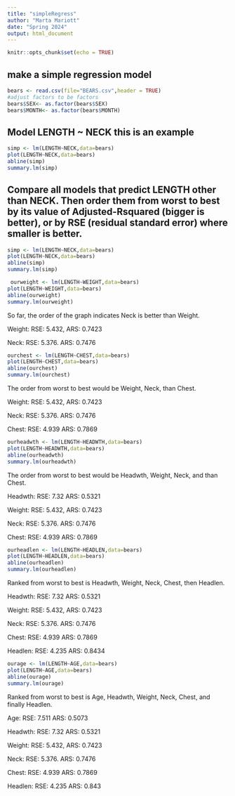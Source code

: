 ```yaml
---
title: "simpleRegress"
author: "Marta Mariott"
date: "Spring 2024"
output: html_document
---
```


```r
knitr::opts_chunk$set(echo = TRUE)
```

## make a simple regression model

```r
bears <- read.csv(file="BEARS.csv",header = TRUE)
#adjust factors to be factors
bears$SEX<- as.factor(bears$SEX)
bears$MONTH<- as.factor(bears$MONTH)
```

## Model LENGTH ~ NECK  this is an example  

```r
simp <- lm(LENGTH~NECK,data=bears)
plot(LENGTH~NECK,data=bears)
abline(simp)
summary.lm(simp)
```


## Compare all models that predict LENGTH other than NECK. Then order them from worst to best by its value of Adjusted-Rsquared (bigger is better), or by RSE (residual standard error) where smaller is better. 
```r
simp <- lm(LENGTH~NECK,data=bears)
plot(LENGTH~NECK,data=bears)
abline(simp)
summary.lm(simp)
```

```r
 ourweight <- lm(LENGTH~WEIGHT,data=bears)
plot(LENGTH~WEIGHT,data=bears)
abline(ourweight)
summary.lm(ourweight)
```
So far, the order of the graph indicates Neck is better than Weight.

Weight: RSE: 5.432, ARS: 0.7423

Neck: RSE: 5.376. ARS: 0.7476
```r
ourchest <- lm(LENGTH~CHEST,data=bears)
plot(LENGTH~CHEST,data=bears)
abline(ourchest)
summary.lm(ourchest)
```
The order from worst to best would be Weight, Neck, than Chest.

Weight: RSE: 5.432, ARS: 0.7423

Neck: RSE: 5.376. ARS: 0.7476

Chest: RSE: 4.939 ARS: 0.7869

```r
ourheadwth <- lm(LENGTH~HEADWTH,data=bears)
plot(LENGTH~HEADWTH,data=bears)
abline(ourheadwth)
summary.lm(ourheadwth)
```
The order from worst to best would be Headwth, Weight, Neck, and than Chest.

Headwth: RSE: 7.32 ARS: 0.5321

Weight: RSE: 5.432, ARS: 0.7423

Neck: RSE: 5.376. ARS: 0.7476

Chest: RSE: 4.939 ARS: 0.7869

```r
ourheadlen <- lm(LENGTH~HEADLEN,data=bears)
plot(LENGTH~HEADLEN,data=bears)
abline(ourheadlen)
summary.lm(ourheadlen)
```
Ranked from worst to best  is Headwth, Weight, Neck, Chest, then Headlen.

Headwth: RSE: 7.32 ARS: 0.5321

Weight: RSE: 5.432, ARS: 0.7423

Neck: RSE: 5.376. ARS: 0.7476

Chest: RSE: 4.939 ARS: 0.7869

Headlen: RSE: 4.235 ARS: 0.8434

```r
ourage <- lm(LENGTH~AGE,data=bears)
plot(LENGTH~AGE,data=bears)
abline(ourage)
summary.lm(ourage)
```
Ranked from worst to best is Age, Headwth, Weight, Neck, Chest, and finally Headlen.

Age: RSE: 7.511 ARS: 0.5073

Headwth: RSE: 7.32 ARS: 0.5321

Weight: RSE: 5.432, ARS: 0.7423

Neck: RSE: 5.376. ARS: 0.7476

Chest: RSE: 4.939 ARS: 0.7869

Headlen: RSE: 4.235 ARS: 0.843